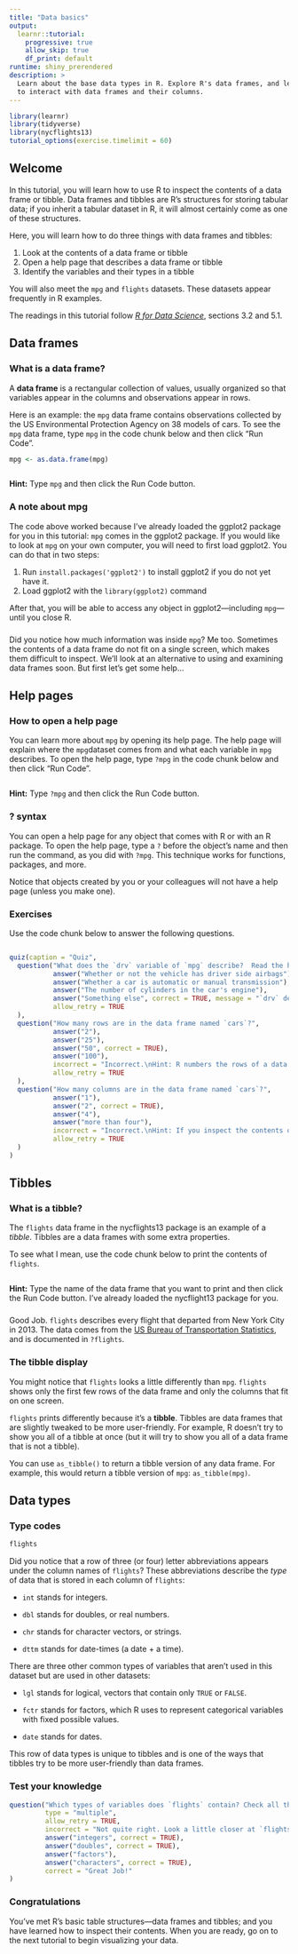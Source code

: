 ```yaml
---
title: "Data basics"
output:
  learnr::tutorial:
    progressive: true
    allow_skip: true
    df_print: default
runtime: shiny_prerendered
description: >
  Learn about the base data types in R. Explore R's data frames, and learn how
  to interact with data frames and their columns.
---
```


```r
library(learnr)
library(tidyverse)
library(nycflights13)
tutorial_options(exercise.timelimit = 60)
```

## Welcome

In this tutorial, you will learn how to use R to inspect the contents of a data frame or tibble. Data frames and tibbles are R's structures for storing tabular data; if you inherit a tabular dataset in R, it will almost certainly come as one of these structures.

Here, you will learn how to do three things with data frames and tibbles:

1. Look at the contents of a data frame or tibble
2. Open a help page that describes a data frame or tibble
3. Identify the variables and their types in a tibble

You will also meet the `mpg` and `flights` datasets. These datasets appear frequently in R examples.

The readings in this tutorial follow [_R for Data Science_](http://r4ds.had.co.nz/), sections 3.2 and 5.1.

## Data frames

### What is a data frame?

A __data frame__ is a rectangular collection of values, usually organized so that variables appear in the columns and observations appear in rows.

Here is an example: the `mpg` data frame contains observations collected by the US Environmental Protection Agency on 38 models of cars. To see the `mpg` data frame, type `mpg` in the code chunk below and then click "Run Code".

```r
mpg <- as.data.frame(mpg)
```

```r

```

<div id="mpg-hint">
**Hint:** Type `mpg` and then click the Run Code button.
</div>

### A note about mpg

The code above worked because I've already loaded the ggplot2 package for you in this tutorial: `mpg` comes in the ggplot2 package. If you would like to look at `mpg` on your own computer, you will need to first load ggplot2. You can do that in two steps:

1. Run `install.packages('ggplot2')` to install ggplot2 if you do not yet have it.
2. Load ggplot2 with the `library(ggplot2)` command

After that, you will be able to access any object in ggplot2—including `mpg`—until you close R.

###

Did you notice how much information was inside `mpg`? Me too. Sometimes the contents of a data frame do not fit on a single screen, which makes them difficult to inspect. We'll look at an alternative to using and examining data frames soon. But first let's get some help...

## Help pages

### How to open a help page

You can learn more about `mpg` by opening its help page. The help page will explain where the `mpg`dataset comes from and what each variable in `mpg` describes. To open the help page, type `?mpg` in the code chunk below and then click "Run Code".

```r

```

<div id="help-hint">
**Hint:** Type `?mpg` and then click the Run Code button.
</div>

### ? syntax

You can open a help page for any object that comes with R or with an R package. To open the help page, type a `?` before the object's name and then run the command, as you did with `?mpg`. This technique works for functions, packages, and more.

Notice that objects created by you or your colleagues will not have a help page (unless you make one).

### Exercises

Use the code chunk below to answer the following questions.

```r

```

```r
quiz(caption = "Quiz",
  question("What does the `drv` variable of `mpg` describe?  Read the help for `?mpg` to find out.",
           answer("Whether or not the vehicle has driver side airbags"),
           answer("Whether a car is automatic or manual transmission"),
           answer("The number of cylinders in the car's engine"),
           answer("Something else", correct = TRUE, message = "`drv` describes the type of drivetrain in a car: front wheel drive, rear wheel drive, or four wheel drive."),
           allow_retry = TRUE
  ),
  question("How many rows are in the data frame named `cars`?",
           answer("2"),
           answer("25"),
           answer("50", correct = TRUE),
           answer("100"),
           incorrect = "Incorrect.\nHint: R numbers the rows of a data frame when it displays the contents of a data frame. As a result, you can spot the number of rows in `cars` by examining `cars` in the code block above.",
           allow_retry = TRUE
  ),
  question("How many columns are in the data frame named `cars`?",
           answer("1"),
           answer("2", correct = TRUE),
           answer("4"),
           answer("more than four"),
           incorrect = "Incorrect.\nHint: If you inspect the contents of `cars` in the code block above, it should be pretty easy to count the number of columns.",
           allow_retry = TRUE
  )
)
```

## Tibbles

### What is a tibble?

The `flights` data frame in the nycflights13 package is an example of a _tibble_. Tibbles are a data frames with some extra properties.

To see what I mean, use the code chunk below to print the contents of `flights`.

```r

```

<div id="flights-hint">
**Hint:** Type the name of the data frame that you want to print and then click the Run Code button. I've already loaded the nycflight13 package for you.
</div>

###

Good Job. `flights` describes every flight that departed from New York City in 2013. The data comes from the [US Bureau of Transportation Statistics](http://www.transtats.bts.gov/DatabaseInfo.asp?DB_ID=120&Link=0), and is documented in `?flights`.


### The tibble display

You might notice that `flights` looks a little differently than `mpg`. `flights` shows only the first few rows of the data frame and only the columns that fit on one screen.

`flights` prints differently because it's a __tibble__. Tibbles are data frames that are slightly tweaked to be more user-friendly. For example, R doesn't try to show you all of a tibble at once (but it will try to show you all of a data frame that is not a tibble).

You can use `as_tibble()` to return a tibble version of any data frame. For example, this would return a tibble version of `mpg`: `as_tibble(mpg)`.


## Data types

### Type codes

```r
flights
```

Did you notice that a row of three (or four) letter abbreviations appears under the column names of `flights`? These abbreviations describe the _type_ of data that is stored in each column of `flights`:

* `int` stands for integers.

* `dbl` stands for doubles, or real numbers.

* `chr` stands for character vectors, or strings.

* `dttm` stands for date-times (a date + a time).

There are three other common types of variables that aren't used in this dataset but are used in other datasets:

* `lgl` stands for logical, vectors that contain only `TRUE` or `FALSE`.

* `fctr` stands for factors, which R uses to represent categorical variables
  with fixed possible values.

* `date` stands for dates.

This row of data types is unique to tibbles and is one of the ways that tibbles try to be more user-friendly than data frames.

### Test your knowledge

```r
question("Which types of variables does `flights` contain? Check all that apply.",
         type = "multiple",
         allow_retry = TRUE,
         incorrect = "Not quite right. Look a little closer at `flights`.",
         answer("integers", correct = TRUE),
         answer("doubles", correct = TRUE),
         answer("factors"),
         answer("characters", correct = TRUE),
         correct = "Great Job!"
)
```

### Congratulations

You've met R's basic table structures—data frames and tibbles; and you have learned how to inspect their contents. When you are ready, go on to the next tutorial to begin visualizing your data.
